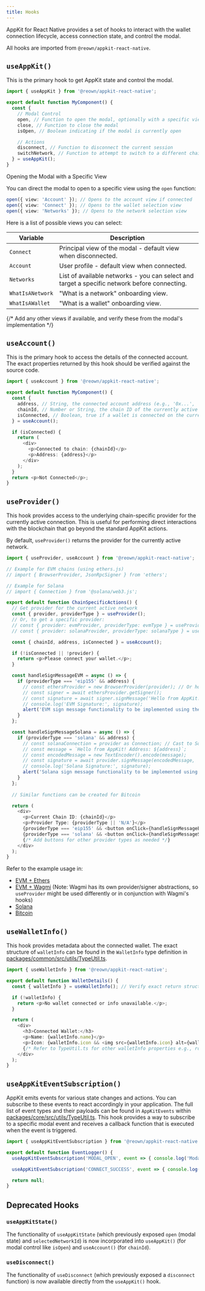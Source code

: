 ```yaml
---
title: Hooks
---
```


AppKit for React Native provides a set of hooks to interact with the wallet connection lifecycle, access connection state, and control the modal.

All hooks are imported from `@reown/appkit-react-native`.

## `useAppKit()`

This is the primary hook to get AppKit state and control the modal.

```typescript
import { useAppKit } from '@reown/appkit-react-native';

export default function MyComponent() {
  const {
    // Modal Control
    open, // Function to open the modal, optionally with a specific view (e.g., open({ view: 'Networks' }))
    close, // Function to close the modal
    isOpen, // Boolean indicating if the modal is currently open

    // Actions
    disconnect, // Function to disconnect the current session
    switchNetwork, // Function to attempt to switch to a different chain/network (e.g., switchNetwork(network: AppKitNetwork))
  } = useAppKit();
}
```

Opening the Modal with a Specific View

You can direct the modal to open to a specific view using the `open` function:

```typescript
open({ view: 'Account' }); // Opens to the account view if connected
open({ view: 'Connect' }); // Opens to the wallet selection view
open({ view: 'Networks' }); // Opens to the network selection view
```

Here is a list of possible views you can select:

| Variable         | Description                                                                                      |
| ---------------- | ------------------------------------------------------------------------------------------------ |
| `Connect`        | Principal view of the modal - default view when disconnected.                                    |
| `Account`        | User profile - default view when connected.                                                      |
| `Networks`       | List of available networks - you can select and target a specific network before connecting.       |
| `WhatIsANetwork` | "What is a network" onboarding view.                                                               |
| `WhatIsAWallet`  | "What is a wallet" onboarding view.                                                                |
{/* Add any other views if available, and verify these from the modal\'s implementation */}

## `useAccount()`

This is the primary hook to access the details of the connected account.
The exact properties returned by this hook should be verified against the source code.

```typescript
import { useAccount } from '@reown/appkit-react-native';

export default function MyComponent() {
  const {
    address, // String, the connected account address (e.g., '0x...', 'Sol...', 'bc1...')
    chainId, // Number or String, the chain ID of the currently active connection
    isConnected, // Boolean, true if a wallet is connected on the current chain/namespace
  } = useAccount();

  if (isConnected) {
    return (
      <div>
        <p>Connected to chain: {chainId}</p>
        <p>Address: {address}</p>
      </div>
    );
  }
  return <p>Not Connected</p>;
}
```

## `useProvider()`

This hook provides access to the underlying chain-specific provider for the currently active connection. This is useful for performing direct interactions with the blockchain that go beyond the standard AppKit actions.

By default, `useProvider()` returns the provider for the currently active network.

```typescript
import { useProvider, useAccount } from '@reown/appkit-react-native';

// Example for EVM chains (using ethers.js)
// import { BrowserProvider, JsonRpcSigner } from 'ethers';

// Example for Solana
// import { Connection } from '@solana/web3.js';

export default function ChainSpecificActions() {
  // Get provider for the current active network
  const { provider, providerType } = useProvider(); 
  // Or, to get a specific provider:
  // const { provider: evmProvider, providerType: evmType } = useProvider('eip155');
  // const { provider: solanaProvider, providerType: solanaType } = useProvider('solana');

  const { chainId, address, isConnected } = useAccount();

  if (!isConnected || !provider) {
    return <p>Please connect your wallet.</p>;
  }

  const handleSignMessageEVM = async () => {
    if (providerType === 'eip155' && address) {
      // const ethersProvider = new BrowserProvider(provider); // Or however the provider is typed
      // const signer = await ethersProvider.getSigner();
      // const signature = await signer.signMessage('Hello from AppKit!');
      // console.log('EVM Signature:', signature);
      alert('EVM sign message functionality to be implemented using the provider.');
    }
  };

  const handleSignMessageSolana = async () => {
    if (providerType === 'solana' && address) {
      // const solanaConnection = provider as Connection; // Cast to Solana Connection
      // const message = `Hello from AppKit! Address: ${address}`;
      // const encodedMessage = new TextEncoder().encode(message);
      // const signature = await provider.signMessage(encodedMessage, 'utf8'); // Assuming provider has signMessage
      // console.log('Solana Signature:', signature);
      alert('Solana sign message functionality to be implemented using the provider.');
    }
  };
  
  // Similar functions can be created for Bitcoin

  return (
    <div>
      <p>Current Chain ID: {chainId}</p>
      <p>Provider Type: {providerType || 'N/A'}</p>
      {providerType === 'eip155' && <button onClick={handleSignMessageEVM}>Sign EVM Message</button>}
      {providerType === 'solana' && <button onClick={handleSignMessageSolana}>Sign Solana Message</button>}
      {/* Add buttons for other provider types as needed */}
    </div>
  );
}
```

Refer to the example usage in:
*   [EVM + Ethers](https://github.com/reown-com/appkit-react-native/blob/feat/multichain/apps/native/src/views/EthersActionsView.tsx)
*   [EVM + Wagmi](https://github.com/reown-com/appkit-react-native/blob/feat/multichain/apps/native/src/views/WagmiActionsView.tsx) (Note: Wagmi has its own provider/signer abstractions, so `useProvider` might be used differently or in conjunction with Wagmi's hooks)
*   [Solana](https://github.com/reown-com/appkit-react-native/blob/feat/multichain/apps/native/src/views/SolanaActionsView.tsx)
*   [Bitcoin](https://github.com/reown-com/appkit-react-native/blob/feat/multichain/apps/native/src/views/BitcoinActionsView.tsx)

## `useWalletInfo()`

This hook provides metadata about the connected wallet. The exact structure of `walletInfo` can be found in the `WalletInfo` type definition in [packages/common/src/utils/TypeUtil.ts](https://github.com/reown-com/appkit-react-native/blob/f70c343eb954419ceb43c0cd922a5929d8462a56/packages/common/src/utils/TypeUtil.ts#L365).

```typescript
import { useWalletInfo } from '@reown/appkit-react-native';

export default function WalletDetails() {
  const { walletInfo } = useWalletInfo(); // Verify exact return structure from source

  if (!walletInfo) {
    return <p>No wallet connected or info unavailable.</p>;
  }

  return (
    <div>
      <h3>Connected Wallet:</h3>
      <p>Name: {walletInfo.name}</p>
      <p>Icon: {walletInfo.icon && <img src={walletInfo.icon} alt={walletInfo.name} width="24" />}</p>
      {/* Refer to TypeUtil.ts for other walletInfo properties e.g., rdns, id etc. */}
    </div>
  );
}
```

## `useAppKitEventSubscription()`

AppKit emits events for various state changes and actions. You can subscribe to these events to react accordingly in your application. The full list of event types and their payloads can be found in `AppKitEvents` within [packages/core/src/utils/TypeUtil.ts](https://github.com/reown-com/appkit-react-native/blob/f70c343eb954419ceb43c0cd922a5929d8462a56/packages/core/src/utils/TypeUtil.ts#L369).
This hook provides a way to subscribe to a specific modal event and receives a callback function that is executed when the event is triggered.

```typescript
import { useAppKitEventSubscription } from '@reown/appkit-react-native'; 

export default function EventLogger() {
  useAppKitEventSubscription('MODAL_OPEN', event => { console.log('Modal opened!', event); });

  useAppKitEventSubscription('CONNECT_SUCCESS', event => { console.log('Wallet connected!', event); });

  return null; 
}
```

## Deprecated Hooks

### `useAppKitState()`
The functionality of `useAppKitState` (which previously exposed `open` (modal state) and `selectedNetworkId`) is now incorporated into `useAppKit()` (for modal control like `isOpen`) and `useAccount()` (for `chainId`).

### `useDisconnect()`
The functionality of `useDisconnect` (which previously exposed a `disconnect` function) is now available directly from the `useAppKit()` hook.
